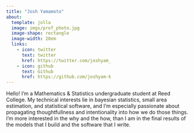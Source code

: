 ```yaml
---
title: "Josh Yamamoto"
about:
  template: jolla
  image: imgs/prof_photo.jpg
  image-shape: rectangle
  image-width: 20em
  links:
    - icon: twitter
      text: twitter
      href: https://twitter.com/joshyam_
    - icon: github
      text: Github
      href: https://github.com/joshyam-k
---
```


Hello! I'm a Mathematics & Statistics undergraduate student at Reed College. My technical interests lie in bayesian statistics, small area estimation, and statistical software, and I'm especially passionate about propagating thoughtfullness and intentionality into how we do those things. I'm more interested in the why and the how, than I am in the final results of the models that I build and the software that I write.
